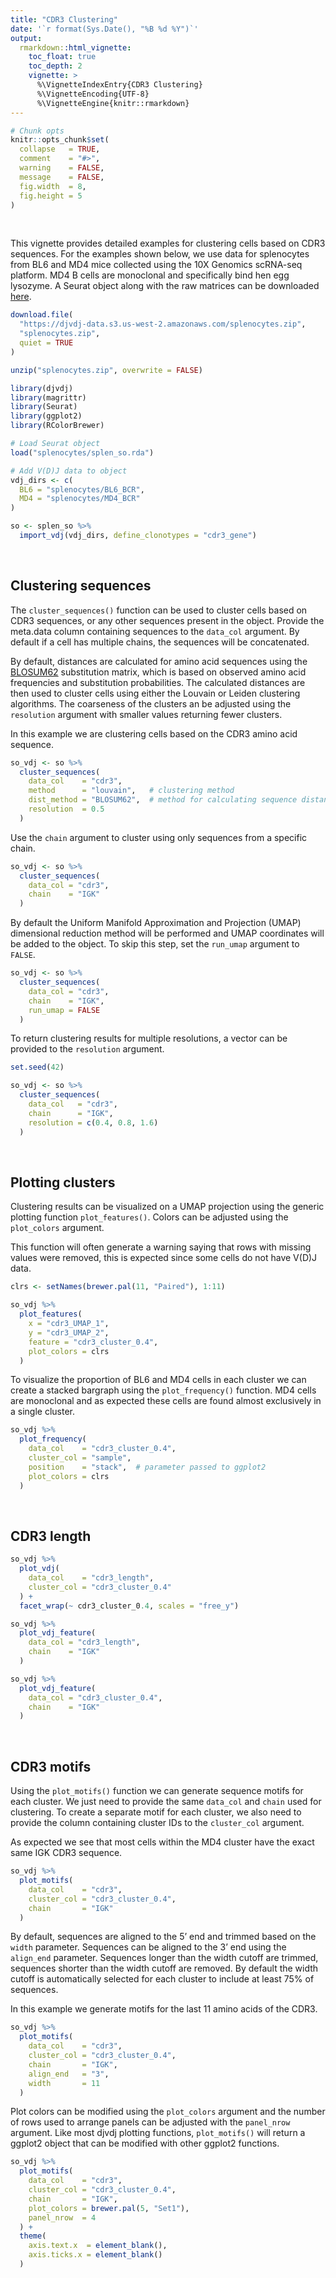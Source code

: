```yaml
---
title: "CDR3 Clustering"
date: '`r format(Sys.Date(), "%B %d %Y")`'
output:
  rmarkdown::html_vignette:
    toc_float: true
    toc_depth: 2
    vignette: >
      %\VignetteIndexEntry{CDR3 Clustering}
      %\VignetteEncoding{UTF-8}
      %\VignetteEngine{knitr::rmarkdown}
---
```


```r
# Chunk opts
knitr::opts_chunk$set(
  collapse   = TRUE,
  comment    = "#>",
  warning    = FALSE,
  message    = FALSE,
  fig.width  = 8,
  fig.height = 5
)
```

<br>

This vignette provides detailed examples for clustering cells based on CDR3 sequences. For the examples shown below, we use data for splenocytes from BL6 and MD4 mice collected using the 10X Genomics scRNA-seq platform. MD4 B cells are monoclonal and specifically bind hen egg lysozyme. A Seurat object along with the raw matrices can be downloaded [here](https://djvdj-data.s3.us-west-2.amazonaws.com/splenocytes.zip).

```r
download.file(
  "https://djvdj-data.s3.us-west-2.amazonaws.com/splenocytes.zip",
  "splenocytes.zip",
  quiet = TRUE
)

unzip("splenocytes.zip", overwrite = FALSE)
```

```r
library(djvdj)
library(magrittr)
library(Seurat)
library(ggplot2)
library(RColorBrewer)

# Load Seurat object
load("splenocytes/splen_so.rda")

# Add V(D)J data to object
vdj_dirs <- c(
  BL6 = "splenocytes/BL6_BCR",
  MD4 = "splenocytes/MD4_BCR"
)

so <- splen_so %>%
  import_vdj(vdj_dirs, define_clonotypes = "cdr3_gene")
```

<br>

## Clustering sequences

The `cluster_sequences()` function can be used to cluster cells based on CDR3 sequences, or any other sequences present in the object. Provide the meta.data column containing sequences to the `data_col` argument. By default if a cell has multiple chains, the sequences will be concatenated.

By default, distances are calculated for amino acid sequences using the [BLOSUM62](https://www.ncbi.nlm.nih.gov/pmc/articles/PMC50453/) substitution matrix, which is based on observed amino acid frequencies and substitution probabilities. The calculated distances are then used to cluster cells using either the Louvain or Leiden clustering algorithms. The coarseness of the clusters an be adjusted using the `resolution` argument with smaller values returning fewer clusters.

In this example we are clustering cells based on the CDR3 amino acid sequence.

```r
so_vdj <- so %>%
  cluster_sequences(
    data_col    = "cdr3",
    method      = "louvain",   # clustering method
    dist_method = "BLOSUM62",  # method for calculating sequence distances
    resolution  = 0.5
  )
```

Use the `chain` argument to cluster using only sequences from a specific chain.

```r
so_vdj <- so %>%
  cluster_sequences(
    data_col = "cdr3",
    chain    = "IGK"
  )
```

By default the Uniform Manifold Approximation and Projection (UMAP) dimensional reduction method will be performed and UMAP coordinates will be added to the object. To skip this step, set the `run_umap` argument to `FALSE`.

```r
so_vdj <- so %>%
  cluster_sequences(
    data_col = "cdr3",
    chain    = "IGK",
    run_umap = FALSE
  )
```

To return clustering results for multiple resolutions, a vector can be provided to the `resolution` argument.

```r
set.seed(42)

so_vdj <- so %>%
  cluster_sequences(
    data_col   = "cdr3",
    chain      = "IGK",
    resolution = c(0.4, 0.8, 1.6)
  )
```

<br>

## Plotting clusters

Clustering results can be visualized on a UMAP projection using the generic plotting function `plot_features()`. Colors can be adjusted using the `plot_colors` argument.

This function will often generate a warning saying that rows with missing values were removed, this is expected since some cells do not have V(D)J data.

```r
clrs <- setNames(brewer.pal(11, "Paired"), 1:11)

so_vdj %>%
  plot_features(
    x = "cdr3_UMAP_1",
    y = "cdr3_UMAP_2",
    feature = "cdr3_cluster_0.4",
    plot_colors = clrs
  )
```

To visualize the proportion of BL6 and MD4 cells in each cluster we can create a stacked bargraph using the `plot_frequency()` function. MD4 cells are monoclonal and as expected these cells are found almost exclusively in a single cluster.

```r
so_vdj %>%
  plot_frequency(
    data_col    = "cdr3_cluster_0.4",
    cluster_col = "sample",
    position    = "stack",  # parameter passed to ggplot2
    plot_colors = clrs
  )
```

<br>

## CDR3 length

```r
so_vdj %>%
  plot_vdj(
    data_col    = "cdr3_length",
    cluster_col = "cdr3_cluster_0.4"
  ) +
  facet_wrap(~ cdr3_cluster_0.4, scales = "free_y")
```

```r
so_vdj %>%
  plot_vdj_feature(
    data_col = "cdr3_length",
    chain    = "IGK"
  )

so_vdj %>%
  plot_vdj_feature(
    data_col = "cdr3_cluster_0.4",
    chain    = "IGK"
  )
```

<br>

## CDR3 motifs

Using the `plot_motifs()` function we can generate sequence motifs for each cluster. We just need to provide the same `data_col` and `chain` used for clustering. To create a separate motif for each cluster, we also need to provide the column containing cluster IDs to the `cluster_col` argument.

As expected we see that most cells within the MD4 cluster have the exact same IGK CDR3 sequence.

```r
so_vdj %>%
  plot_motifs(
    data_col    = "cdr3",
    cluster_col = "cdr3_cluster_0.4",
    chain       = "IGK"
  )
```

By default, sequences are aligned to the 5' end and trimmed based on the `width` parameter. Sequences can be aligned to the 3' end using the `align_end` parameter. Sequences longer than the width cutoff are trimmed, sequences shorter than the width cutoff are removed. By default the width cutoff is automatically selected for each cluster to include at least 75% of sequences.

In this example we generate motifs for the last 11 amino acids of the CDR3.

```r
so_vdj %>%
  plot_motifs(
    data_col    = "cdr3",
    cluster_col = "cdr3_cluster_0.4",
    chain       = "IGK",
    align_end   = "3",
    width       = 11
  )
```

Plot colors can be modified using the `plot_colors` argument and the number of rows used to arrange panels can be adjusted with the `panel_nrow` argument. Like most djvdj plotting functions, `plot_motifs()` will return a ggplot2 object that can be modified with other ggplot2 functions.

```r
so_vdj %>%
  plot_motifs(
    data_col    = "cdr3",
    cluster_col = "cdr3_cluster_0.4",
    chain       = "IGK",
    plot_colors = brewer.pal(5, "Set1"),
    panel_nrow  = 4
  ) +
  theme(
    axis.text.x  = element_blank(),
    axis.ticks.x = element_blank()
  )
```

